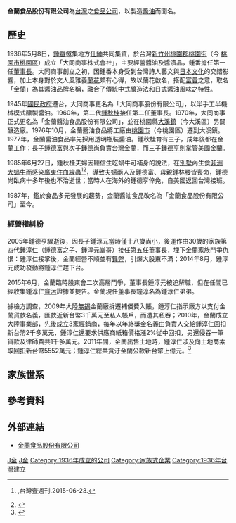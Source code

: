 {{Infobox company
| name                = 金蘭食品股份有限公司
| name_en             = Kimlan Foods Co., Ltd.
| logo                =
| image               =Kimlan Foods 2019-09-14.jpg
| caption             = 
| type                = [[股份有限公司|股份有限公司]]
| trading_name        = 金蘭食品、金蘭醬油
| traded_as           = 
| local_code_name             = TW
| local_code             = 43008609
| original_text       = 
| fate                = 
| predecessor         = 
| successor           = 
| foundation          = 1936年5月8日<br/>（{{age in years and days|1936|5|8|age=no}}）
| founder             = [[鍾番|鍾番]]
| defunct             =
| location            = {{ROC-TW}}<br>[[桃園市|桃園市]][[大溪區|大溪區]][[介壽路_(桃園市)|介壽路]]236號
| locations           = 
| area_served         = 
| key_people          = [[董事長|董事長]]：[[鍾淳名|鍾淳名]]<br>[[總經理|總經理]]：[[鍾淳名|鍾淳名]]
| industry            = 食品業
| products            = [[醬油|醬油]]<br>[[甜麵醬|甜麵醬]]<br>[[甜辣醬|甜辣醬]]<br>[[烏醋|烏醋]]
| services            = 
| revenue             = 約[[新台幣|新台幣]]一億元（2015年）
| operating_income    = 
| net_income          = 
| aum                 = <!-- Only used with financial services companies -->
| assets              = [[新台幣|新台幣]]530,000,000元
| equity              = 
| owner               = 
| num_employees       = 
| parent              = 
| divisions           = 
| subsid              = 
| homepage            = {{URL|www.kimlan.com}}
| slogan              = 
| capital             = [[新台幣|新台幣]]176,572,900元
| market_value        = 
| P/E ratio           = 
| earnings per share  = 
| Net asset value     = 
| accounting_period   = 
| major_shareholder   = 
| footnotes           = 
}}

'''金蘭食品股份有限公司'''為[[台灣|台灣]]之[[食品公司|食品公司]]，以製造[[醬油|醬油]]而聞名。

== 歷史 ==
1936年5月8日，[[鍾番|鍾番]]邀集地方[[仕紳|仕紳]]共同集資，於台灣[[新竹州|新竹州]][[桃園郡|桃園郡]][[桃園街|桃園街]]（今 [[桃園市|桃園市]][[桃園區|桃園區]]）成立「大同商事株式會社」，主要經營醬油及醬漬品，鍾番擔任第一任[[董事長|董事長]]。大同商事創立之初，因鍾番本身受到台灣詩人藝文與[[日本文化|日本文化]]的交錯影響，加上本身對於文人風雅養[[蘭花|蘭花]]頗有心得，故以蘭花啟名，搭配[[富貴|富貴]]之意，取名「金蘭」為其醬油品牌名稱，融合了傳統中式釀造法和日式醬油風味之特性。

1945年[[國民政府|國民政府]]遷台，大同商事更名為「大同商事股份有限公司」，以半手工半機械模式釀製醬油。1960年，第二代[[鍾秋桂|鍾秋桂]]接任第二任董事長。1970年，大同商事正式更名為「金蘭醬油食品股份有限公司」，並在桃園縣[[大溪區|大溪鎮]]（今大溪區）另闢釀造廠。1976年10月，金蘭醬油食品將工廠由[[桃園區|桃園市]]（今桃園區）遷到大溪鎮。1977年，金蘭醬油食品率先採用透明瓶裝醬油。鍾秋桂育有三子，成年後都在金蘭工作：長子[[鍾德富|鍾德富]]與次子[[鍾德尚|鍾德尚]]負責台灣金蘭，而三子[[鍾德亨|鍾德亨]]則掌管美國金蘭。

1985年6月27日，鍾秋桂夫婦因聽信生吃蝸牛可補身的說法，在[[別墅|別墅]]內生食[[非洲大蝸牛|非洲大蝸牛]]而感染[[廣東住血線蟲|廣東住血線蟲]]<ref>{{cite web|url=http://www.nextmag.com.tw/breaking-news/business/20150623/21503854|title=因為蝸牛 金蘭曾一夕之間幾乎滅門|accessdate=2016-06-16|archive-date=2016-06-12|archive-url=https://web.archive.org/web/20160612102727/http://www.nextmag.com.tw/breaking-news/business/20150623/21503854|dead-url=no}},台灣壹週刊.2015-06-23.</ref><ref>{{cite news |title=生吃大蝸牛感染 金蘭醬油家族5死險滅門│TVBS新聞網 |url=https://news.tvbs.com.tw/local/880304 |work=TVBS |language=zh-tw |accessdate=2019-06-12 |archive-date=2019-07-01 |archive-url=https://web.archive.org/web/20190701085811/https://news.tvbs.com.tw/local/880304 |dead-url=no }}</ref>，導致夫婦兩人及鍾德富、母親鍾林腰皆喪命，鍾德尚臥病十多年後也不治逝世；當時人在海外的鍾德亨倖免，自美國返回台灣接班。

1987年，鑑於食品多元發展的趨勢，金蘭醬油食品改名為「金蘭食品股份有限公司」至今。

===經營權糾紛===
2005年鍾德亨驟逝後，因長子鍾淳元當時僅十八歲尚小，後運作由30歲的家族第四代[[鍾淳仁|鍾淳仁]]（鍾德富之子、鍾淳元堂哥）接任第五任董事長，埋下金蘭家族鬥爭仇恨：鍾淳仁接掌後，金蘭經營不順並有[[舞弊|舞弊]]，引爆大股東不滿；2014年8月，鍾淳元成功發動將鍾淳仁趕下台。

2015年6月，金蘭臨時股東會二次高層鬥爭，董事長鍾淳元被迫解職，但在任間已經收集鍾淳仁[[貪污|貪污]]證據並提告。金蘭現任董事長鐘淳名為鍾淳仁弟弟。

據檢方調查，2009年大陸[[無錫|無錫]]金蘭廠拆遷補償費入賬，鍾淳仁指示廠方以支付金蘭貨款名義，匯款近新台幣3千萬元至私人帳戶，而遭其私吞；2010年，金蘭成立大陸事業部，先後成立3家經銷商，每年以年終獎金名義由負責人交給鍾淳仁回扣新台幣2千多萬元，鍾淳仁還要求供應商紙箱價格漲2%從中回扣，另還侵吞一筆貨款及律師費共1千多萬元。2011年間，金蘭出售土地時，鍾淳仁涉及向土地商索取[[回扣|回扣]]新台幣5552萬元；鍾淳仁總共貪汙金蘭公款新台幣上億元。<ref>{{cite news |title=爭經營權！金蘭醬油新、舊董事長人馬廠區對峙 - 社會 - 自由時報電子報 |url=https://news.ltn.com.tw/news/society/breakingnews/1391012 |work=自由電子報 |language=zh-TW |accessdate=2019-06-12 |archive-date=2018-11-28 |archive-url=https://web.archive.org/web/20181128235752/http://news.ltn.com.tw/news/society/breakingnews/1391012 |dead-url=no }}</ref>

== 家族世系 ==
{{familytree/start}}
{{familytree|border=0| | | | | F | | |F=鍾番}}
{{familytree|border=0| | | | | |!| | | | | | }}
{{familytree|border=0| | | | | S | | |S=鍾秋桂}}
{{familytree|border=0| |,|-|-|-|+|-|-|-|.| | }}
{{familytree|border=0| A | | B | | C |A=鍾德富|B=鍾德尚|C=鍾德亨}}
{{familytree|border=0| |)|-|-|-|.| | | |!| | }}
{{familytree|border=0| A | | B | | C |A=鍾淳仁|B=鍾淳名|C=鍾淳元}}
{{familytree/end}}

== 參考資料 ==
{{Reflist|}}

==外部連結==
*[http://www.kimlan.com/ 金蘭食品股份有限公司] {{Wayback|url=http://www.kimlan.com/ |date=20110618094843 }}{{zh-tw}}{{zh-cn}}{{en}}

[[Category:台灣食品公司|J金]]
[[Category:總部位於桃園市的工商業機構|J金]]
[[Category:1936年成立的公司|Category:1936年成立的公司]]
[[Category:家族式企業|Category:家族式企業]]
[[Category:1936年台灣建立|Category:1936年台灣建立]]